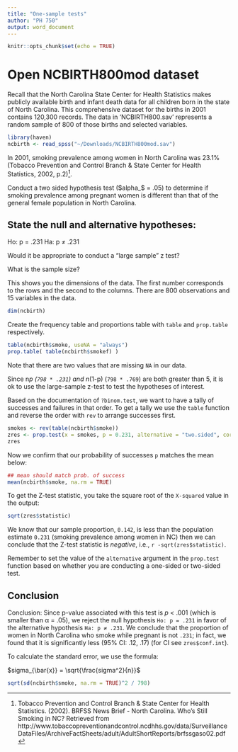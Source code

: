```yaml
---
title: "One-sample tests"
author: "PH 750"
output: word_document
---
```


```r
knitr::opts_chunk$set(echo = TRUE)
```

# Open NCBIRTH800mod dataset

Recall that the North Carolina State Center for Health Statistics makes
publicly available birth and infant death data for all children born in the
state of North Carolina. This comprehensive dataset for the births in 2001
contains 120,300 records. The data in ‘NCBIRTH800.sav’ represents a random
sample of 800 of those births and selected variables.

```r
library(haven)
ncbirth <- read_spss("~/Downloads/NCBIRTH800mod.sav")
```

In 2001, smoking prevalence among women in North Carolina was 23.1% (Tobacco
Prevention and Control Branch & State Center for Health Statistics, 2002,
p.2)^[Tobacco Prevention and Control Branch & State Center for Health
Statistics. (2002). BRFSS News Brief - North Carolina. Who’s Still Smoking in
NC? Retrieved from
http://www.tobaccopreventionandcontrol.ncdhhs.gov/data/SurveillanceDataFiles/ArchiveFactSheets/adult/AdultShortReports/brfssgaso02.pdf].

Conduct a two sided hypothesis test ($alpha_$ = .05) to determine if smoking
prevalence among pregnant women is different than that of the general female
population in North Carolina.

## State the null and alternative hypotheses:

Ho: p = .231
Ha: p ≠ .231

Would it be appropriate to conduct a “large sample” z test?

What is the sample size?

This shows you the dimensions of the data. The first number corresponds to
the rows and the second to the
columns. There are 800 observations
and 15 variables in the data.

```r
dim(ncbirth)
```

Create the frequency table and proportions table with `table` and `prop.table`
respectively.

```r
table(ncbirth$smoke, useNA = "always")
prop.table( table(ncbirth$smokef) )
```

Note that there are two values that are missing `NA` in our data.

Since n*p (`798 * .231`) and n*(1-p) (`798 * .769`) are both greater than 5, it
is ok to use the large-sample z-test to test the hypotheses of interest.

Based on the documentation of `?binom.test`, we want to have a tally of
successes and failures in that order. To get a tally we use the `table`
function and reverse the order with `rev` to arrange successes first.

```r
smokes <- rev(table(ncbirth$smoke))
zres <- prop.test(x = smokes, p = 0.231, alternative = "two.sided", correct = FALSE)
zres
```

Now we confirm that our probability of successes `p` matches the mean below:

```r
## mean should match prob. of success
mean(ncbirth$smoke, na.rm = TRUE)
```

To get the Z-test statistic, you take the square root of the `X-squared`
value in the output:

```r
sqrt(zres$statistic)
```

We know that our sample proportion, `0.142`, is less than the population
estimate `0.231` (smoking prevalence among women in NC) then we can conclude
that the Z-test statistic is *negative*, i.e., `r -sqrt(zres$statistic)`.

Remember to set the value of the `alternative` argument in the `prop.test`
function based on whether you are conducting a one-sided or two-sided test.


## Conclusion

Conclusion: Since p-value associated with this test is _p_ < .001 (which is
smaller than α = .05), we reject the null hypothesis `Ho: p = .231` in favor of
the alternative hypothesis `Ha: p ≠ .231`. We conclude that the proportion of
women in North Carolina who smoke while pregnant is not `.231`; in fact, we
found that it is significantly less (95% CI: .12, .17) (for CI see
`zres$conf.int`).

To calculate the standard error, we use the formula:

$sigma_{\bar{x}} = \sqrt{\frac{sigma^2}{n}}$

```r
sqrt(sd(ncbirth$smoke, na.rm = TRUE)^2 / 798)
```
